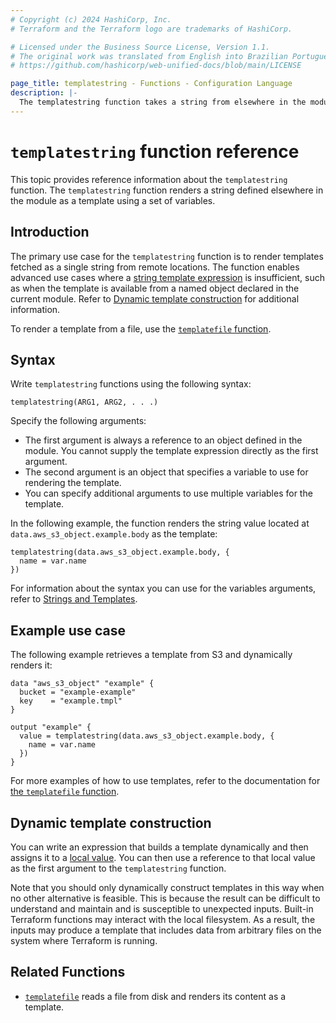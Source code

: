 ```yaml
---
# Copyright (c) 2024 HashiCorp, Inc.
# Terraform and the Terraform logo are trademarks of HashiCorp.

# Licensed under the Business Source License, Version 1.1.
# The original work was translated from English into Brazilian Portuguese.
# https://github.com/hashicorp/web-unified-docs/blob/main/LICENSE

page_title: templatestring - Functions - Configuration Language
description: |-
  The templatestring function takes a string from elsewhere in the module and renders its content as a template using a supplied set of template variables.
---
```


# `templatestring` function reference

This topic provides reference information about the `templatestring` function. The `templatestring` function renders a string defined elsewhere in the module as a template using a set of variables.

## Introduction

The primary use case for the `templatestring` function is to render templates fetched as a single string from remote locations. The function enables advanced use cases where a [string template expression](/terraform/language/expressions/strings#string-templates) is insufficient, such as when the template is available from a named object declared in the current module. Refer to [Dynamic template construction](#dynamic-template-construction) for additional information.

To render a template from a file, use the [`templatefile` function](/terraform/language/functions/templatefile).

## Syntax

Write `templatestring` functions using the following syntax:

```hcl
templatestring(ARG1, ARG2, . . .)
```

Specify the following arguments:

- The first argument is always a reference to an object defined in the module. You cannot supply the template expression directly as the first argument.
- The second argument is an object that specifies a variable to use for rendering the template.
- You can specify additional arguments to use multiple variables for the template.

In the following example, the function renders the string value located at `data.aws_s3_object.example.body` as the template:

```hcl
templatestring(data.aws_s3_object.example.body, {
  name = var.name
})
```

For information about the syntax you can use for the variables arguments, refer to [Strings and Templates](/terraform/language/expressions/strings).

## Example use case

The following example retrieves a template from S3 and dynamically renders it:

```hcl
data "aws_s3_object" "example" {
  bucket = "example-example"
  key    = "example.tmpl"
}

output "example" {
  value = templatestring(data.aws_s3_object.example.body, {
    name = var.name
  })
}
```

For more examples of how to use templates, refer to the documentation for [the `templatefile` function](/terraform/language/functions/templatefile#Examples).

## Dynamic template construction

You can write an expression that builds a template dynamically and then assigns it to a [local value](/terraform/language/values/locals). You can then use a reference to that local value as the first argument to the `templatestring` function.

Note that you should only dynamically construct templates in this way when no other alternative is feasible. This is because the result can be difficult to understand and maintain and is susceptible to unexpected inputs. Built-in Terraform functions may interact with the local filesystem. As a result, the inputs may produce a template that includes data from arbitrary files on the system where Terraform is running.

## Related Functions

* [`templatefile`](/terraform/language/functions/templatefile) reads a file from disk and renders its content as a template.
